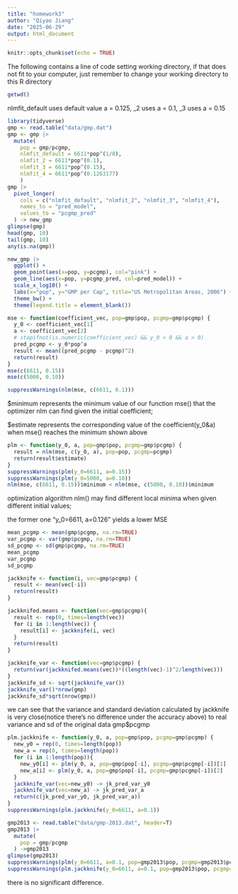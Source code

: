 ```yaml
---
title: "homework3"
author: "Qiyao Jiang"
date: "2025-06-29"
output: html_document
---
```


```r
knitr::opts_chunk$set(echo = TRUE)
```

The following contains a line of code setting working directory, if that does not fit to your computer, just remember to change your working directory to this R directory

```r
getwd()
```

nlmfit_default uses default value a = 0.125, \_2 uses a = 0.1, \_3 uses a = 0.15

```r
library(tidyverse)
gmp <- read.table("data/gmp.dat")
gmp <- gmp |>
  mutate(
    pop = gmp/pcgmp, 
    nlmfit_default = 6611*pop^(1/8),
    nlmfit_2 = 6611*pop^(0.1),
    nlmfit_3 = 6611*pop^(0.15),
    nlmfit_4 = 6611*pop^(0.1263177)
    )
gmp |>
  pivot_longer(
    cols = c("nlmfit_default", "nlmfit_2", "nlmfit_3", "nlmfit_4"),
    names_to = "pred_model", 
    values_to = "pcgmp_pred"
  ) -> new_gmp
glimpse(gmp)
head(gmp, 10)
tail(gmp, 10)
any(is.na(gmp))
```

```r
new_gmp |>
  ggplot() +
  geom_point(aes(x=pop, y=pcgmp), col="pink") +
  geom_line(aes(x=pop, y=pcgmp_pred, col=pred_model)) +
  scale_x_log10() +
  labs(x="pop", y="GMP per Cap", title="US Metropolitan Areas, 2006") +
  theme_bw() +
  theme(legend.title = element_blank())
```

```r
mse <- function(coefficient_vec, pop=gmp$pop, pcgmp=gmp$pcgmp) {
  y_0 <- coefficient_vec[1]
  a <- coefficient_vec[2]
  # stopifnot(is.numeric(coefficient_vec) && y_0 > 0 && a > 0)
  pred_pcgmp <- y_0*pop^a
  result <- mean((pred_pcgmp - pcgmp)^2)
  return(result)
}
mse(c(6611, 0.15))
mse(c(5000, 0.10))

```

```r
suppressWarnings(nlm(mse, c(6611, 0.1)))
```

\$minimum represents the minimum value of our function mse() that the optimizer nlm can find given the initial coefficient;

\$estimate represents the corresponding value of the coefficient(y_0&a) when mse() reaches the minimum shown above

```r
plm <- function(y_0, a, pop=gmp$pop, pcgmp=gmp$pcgmp) {
  result = nlm(mse, c(y_0, a), pop=pop, pcgmp=pcgmp)
  return(result$estimate)
}
suppressWarnings(plm(y_0=6611, a=0.15))
suppressWarnings(plm(y_0=5000, a=0.10))
nlm(mse, c(6611, 0.15))$minimum < nlm(mse, c(5000, 0.10))$minimum
```

optimization algorithm nlm() may find different local minima when given different initial values;

the former one "y_0=6611, a=0.126" yields a lower MSE

```r
mean_pcgmp <- mean(gmp$pcgmp, na.rm=TRUE)
var_pcgmp <- var(gmp$pcgmp, na.rm=TRUE)
sd_pcgmp <- sd(gmp$pcgmp, na.rm=TRUE)
mean_pcgmp
var_pcgmp
sd_pcgmp
```

```r
jackknife <- function(i, vec=gmp$pcgmp) {
  result <- mean(vec[-i])
  return(result)
}
```

```r
jackknifed.means <- function(vec=gmp$pcgmp){
  result <- rep(0, times=length(vec))
  for (i in 1:length(vec)) {
    result[i] <- jackknife(i, vec)
  }
  return(result)
}
```

```r
jackknife_var <- function(vec=gmp$pcgmp) {
  return(var(jackknifed.means(vec))*((length(vec)-1)^2/length(vec)))
}
jackknife_sd <- sqrt(jackknife_var())
jackknife_var()*nrow(gmp)
jackknife_sd*sqrt(nrow(gmp))
```

we can see that the variance and standard deviation calculated by jackknife is very close(notice there's no difference under the accuracy above) to real variance and sd of the original data gmp\$pcgmp

```r
plm.jackknife <- function(y_0, a, pop=gmp$pop, pcgmp=gmp$pcgmp) {
  new_y0 = rep(0, times=length(pop))
  new_a = rep(0, times=length(pop))
  for (i in 1:length(pop)){
    new_y0[i] <- plm(y_0, a, pop=gmp$pop[-i], pcgmp=gmp$pcgmp[-i])[1]
    new_a[i] <- plm(y_0, a, pop=gmp$pop[-i], pcgmp=gmp$pcgmp[-i])[2]
  }
  jackknife_var(vec=new_y0) -> jk_pred_var_y0
  jackknife_var(vec=new_a) -> jk_pred_var_a
  return(c(jk_pred_var_y0, jk_pred_var_a))
}
suppressWarnings(plm.jackknife(y_0=6611, a=0.1))
```

```r
gmp2013 <- read.table("data/gmp-2013.dat", header=T)
gmp2013 |>
  mutate(
    pop = gmp/pcgmp
  ) ->gmp2013
glimpse(gmp2013)
suppressWarnings(plm(y_0=6611, a=0.1, pop=gmp2013$pop, pcgmp=gmp2013$pcgmp))
suppressWarnings(plm.jackknife(y_0=6611, a=0.1, pop=gmp2013$pop, pcgmp=gmp2013$pcgmp))
```

there is no significant difference.
